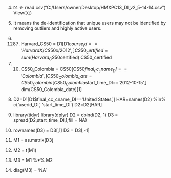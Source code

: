 4.
`D1` <- read.csv("C:/Users/owner/Desktop/HMXPC13_DI_v2_5-14-14.csv")
View(`D1`)


5.
It means the de-identification that unique users may not be identified by removing outliers and highly active users.


6. (1287)
Harvard_CS50 = D1[D1$course_id=='HarvardX/CS50x/2012',]
CS50_certified = sum(Harvard_CS50$certified)
CS50_certified   
   

7. (10)
CS50_Colombia = CS50[CS50$final_cc_cname_DI=='Colombia',]
CS50_Colombia_date = CS50_Colombia[CS50_Colombia$start_time_DI=='2012-10-15',]
dim(CS50_Colombia_date)[1]  


8.
D2=D1[D1$final_cc_cname_DI=='United States',]
HAR=names(D2) %in% c('userid_DI', 'start_time_DI')
D2=D2[HAR]


9.
library(tidyr)
library(dplyr)
D2 = cbind(D2, 1)
D3 = spread(D2,start_time_DI,1,fill = NA)


10.
rownames(D3) = D3[,1]
D3 = D3[,-1]


11.
M1 = as.matrix(D3)


12.
M2 = t(M1)


13.
M3 = M1 %*% M2


14.
diag(M3) = 'NA'




